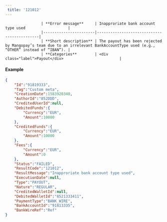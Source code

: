 ---  
 title: '121012'  
---  


                    | **Error message**     | Inapproriate bank account type used                   |
                    |-----------------------|--------------------------------------------|
                    | **Short description** | The payout has been rejected by Mangopay’s team due to an irrelevant BankAccountType used (e.g., “OTHER” instead of “IBAN”). |
                    | **Categories**        | <div class="label">Payout</div>                         |
                  

#### Example  
```json API Response
{
    "Id":"91819333",
    "Tag":"Custom meta",
    "CreationDate":1583920340,
    "AuthorId":"852DDD",
    "CreditedUserId":null,
    "DebitedFunds":{
        "Currency":"EUR",
        "Amount":10000
    },
    "CreditedFunds":{
        "Currency":"EUR",
        "Amount":10000
    },
    "Fees":{
        "Currency":"EUR",
        "Amount":0
    },
    "Status":"FAILED",
    "ResultCode":"121012",
    "ResultMessage":"Inapproriate bank account type used",
    "ExecutionDate":null,
    "Type":"PAYOUT",
    "Nature":"REGULAR",
    "CreditedWalletId":null,
    "DebitedWalletId":"8521333411",
    "PaymentType":"BANK_WIRE",
    "BankAccountId":"91813335",
    "BankWireRef":"Ref"
}
```
